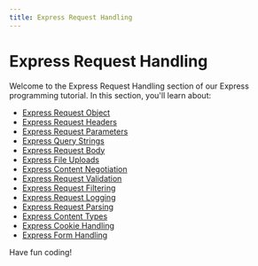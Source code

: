 ```yaml
---
title: Express Request Handling
---
```


# Express Request Handling

Welcome to the Express Request Handling section of our Express programming tutorial. In this section, you'll learn about:

- [Express Request Object](./0-express-request-object.mdx)
- [Express Request Headers](./1-express-request-headers.mdx)
- [Express Request Parameters](./2-express-request-parameters.mdx)
- [Express Query Strings](./3-express-query-strings.mdx)
- [Express Request Body](./4-express-request-body.mdx)
- [Express File Uploads](./5-express-file-uploads.mdx)
- [Express Content Negotiation](./6-express-content-negotiation.mdx)
- [Express Request Validation](./7-express-request-validation.mdx)
- [Express Request Filtering](./8-express-request-filtering.mdx)
- [Express Request Logging](./9-express-request-logging.mdx)
- [Express Request Parsing](./10-express-request-parsing.mdx)
- [Express Content Types](./11-express-content-types.mdx)
- [Express Cookie Handling](./12-express-cookie-handling.mdx)
- [Express Form Handling](./13-express-form-handling.mdx)

Have fun coding!
